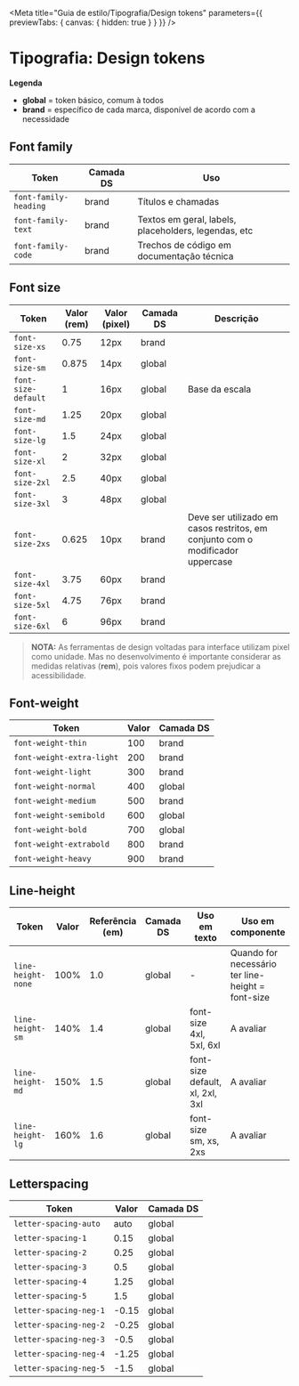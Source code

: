 
<Meta
  title="Guia de estilo/Tipografia/Design tokens"
  parameters={{ previewTabs: { canvas: { hidden: true } } }}
/>

# Tipografia: Design tokens

**Legenda**

- **global** = token básico, comum à todos
- **brand** = específico de cada marca, disponível de acordo com a necessidade

## Font family

| Token                 | Camada DS | Uso                                                  |
| --------------------- | --------- | ---------------------------------------------------- |
| `font-family-heading` | brand     | Títulos e chamadas                                   |
| `font-family-text`    | brand     | Textos em geral, labels, placeholders, legendas, etc |
| `font-family-code`    | brand     | Trechos de código em documentação técnica            |

## Font size

| Token               | Valor (rem) | Valor (pixel) | Camada DS | Descrição                                                                      |
| ------------------- | ----------- | ------------- | --------- | ------------------------------------------------------------------------------ |
| `font-size-xs`      | 0.75        | 12px          | brand     |                                                                                |
| `font-size-sm`      | 0.875       | 14px          | global    |                                                                                |
| `font-size-default` | 1           | 16px          | global    | Base da escala                                                                 |
| `font-size-md`      | 1.25        | 20px          | global    |                                                                                |
| `font-size-lg`      | 1.5         | 24px          | global    |                                                                                |
| `font-size-xl`      | 2           | 32px          | global    |                                                                                |
| `font-size-2xl`     | 2.5         | 40px          | global    |                                                                                |
| `font-size-3xl`     | 3           | 48px          | global    |                                                                                |
| `font-size-2xs`     | 0.625       | 10px          | brand     | Deve ser utilizado em casos restritos, em conjunto com o modificador uppercase |
| `font-size-4xl`     | 3.75        | 60px          | brand     |                                                                                |
| `font-size-5xl`     | 4.75        | 76px          | brand     |                                                                                |
| `font-size-6xl`     | 6           | 96px          | brand     |                                                                                |

> **NOTA:** As ferramentas de design voltadas para interface utilizam pixel como unidade. Mas no desenvolvimento é importante considerar as medidas relativas (**rem**), pois valores fixos podem prejudicar a acessibilidade.

## Font-weight

| Token                     | Valor | Camada DS |
| ------------------------- | ----- | --------- |
| `font-weight-thin`        | 100   | brand     |
| `font-weight-extra-light` | 200   | brand     |
| `font-weight-light`       | 300   | brand     |
| `font-weight-normal`      | 400   | global    |
| `font-weight-medium`      | 500   | brand     |
| `font-weight-semibold`    | 600   | global    |
| `font-weight-bold`        | 700   | global    |
| `font-weight-extrabold`   | 800   | brand     |
| `font-weight-heavy`       | 900   | brand     |

## Line-height

| Token              | Valor | Referência (em) | Camada DS | Uso em texto                    | Uso em componente                                 |
| ------------------ | ----- | --------------- | --------- | ------------------------------- | ------------------------------------------------- |
| `line-height-none` | 100%  | 1.0             | global    | -                               | Quando for necessário ter line-height = font-size |
| `line-height-sm`   | 140%  | 1.4             | global    | font-size 4xl, 5xl, 6xl         | A avaliar                                         |
| `line-height-md`   | 150%  | 1.5             | global    | font-size default, xl, 2xl, 3xl | A avaliar                                         |
| `line-height-lg`   | 160%  | 1.6             | global    | font-size sm, xs, 2xs           | A avaliar                                         |

## Letterspacing

| Token                  | Valor | Camada DS |
| ---------------------- | ----- | --------- |
| `letter-spacing-auto`  | auto  | global    |
| `letter-spacing-1`     | 0.15  | global    |
| `letter-spacing-2`     | 0.25  | global    |
| `letter-spacing-3`     | 0.5   | global    |
| `letter-spacing-4`     | 1.25  | global    |
| `letter-spacing-5`     | 1.5   | global    |
| `letter-spacing-neg-1` | -0.15 | global    |
| `letter-spacing-neg-2` | -0.25 | global    |
| `letter-spacing-neg-3` | -0.5  | global    |
| `letter-spacing-neg-4` | -1.25 | global    |
| `letter-spacing-neg-5` | -1.5  | global    |
